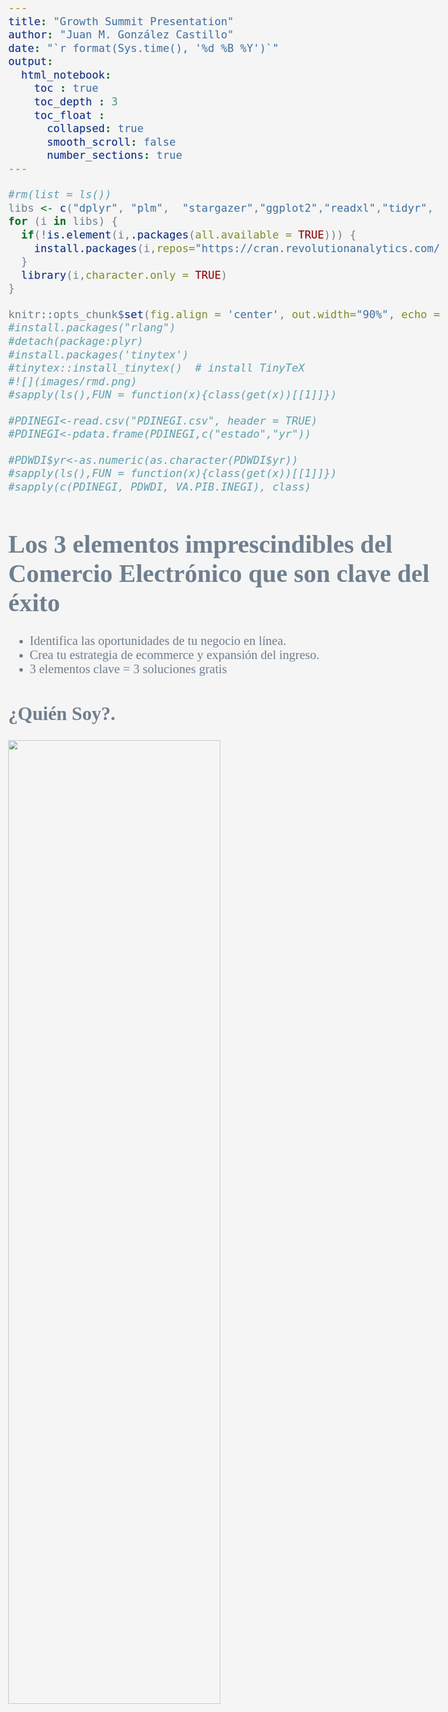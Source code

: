```yaml
---
title: "Growth Summit Presentation"
author: "Juan M. González Castillo"
date: "`r format(Sys.time(), '%d %B %Y')`"
output:
  html_notebook:
    toc : true
    toc_depth : 3
    toc_float :
      collapsed: true
      smooth_scroll: false
      number_sections: true
---
```


<style>
 #TOC {
  color: #708090;
  font-family: Calibri;
  font-size: 16px; 
  border-color: #708090;
}
 #header {
  color: #F08080;
  background-color: #F5F5F5;
  opacity: 0.6;
  font-family: Calibri;
  font-size: 40px;
}
h2.title {
  color: #F08080;
  background-color: #F5F5F5;
  opacity: 0.6;
  font-family: Calibri;
  font-size: 35px;
}
h4.author {
  color: #708090;
  font-family: Calibri;
  background-color: #F5F5F5;
}
h4.date {
  color: #708090;  
  font-family: Calibri;
  background-color: #F5F5F5;
}
body {
  color: #708090;
  font-family: Calibri;
  background-color: #F5F5F5;
  font-size: 25px;
}
pre {
  color: #708090;
  background-color: #F8F8FF;
}
</style>


```r
#rm(list = ls())
libs <- c("dplyr", "plm",  "stargazer","ggplot2","readxl","tidyr", "tibble","directlabels", "ggthemes", "RColorBrewer", "knitr", "stringr","sjPlot", "sjmisc", "sjlabelled",'tinytex')
for (i in libs) {
  if(!is.element(i,.packages(all.available = TRUE))) {
    install.packages(i,repos="https://cran.revolutionanalytics.com/")
  }
  library(i,character.only = TRUE)
}

```
```r
knitr::opts_chunk$set(fig.align = 'center', out.width="90%", echo = TRUE)
#install.packages("rlang")
#detach(package:plyr)
#install.packages('tinytex')
#tinytex::install_tinytex()  # install TinyTeX
#![](images/rmd.png)
#sapply(ls(),FUN = function(x){class(get(x))[[1]]})

```
```r
#PDINEGI<-read.csv("PDINEGI.csv", header = TRUE)
#PDINEGI<-pdata.frame(PDINEGI,c("estado","yr"))

#PDWDI$yr<-as.numeric(as.character(PDWDI$yr))
#sapply(ls(),FUN = function(x){class(get(x))[[1]]})
#sapply(c(PDINEGI, PDWDI, VA.PIB.INEGI), class)
```

# Los 3 elementos imprescindibles del Comercio Electrónico que son clave del éxito

 - Identifica las oportunidades de tu negocio en línea.
 - Crea tu estrategia de ecommerce y expansión del ingreso.
 - 3 elementos clave = 3 soluciones gratis
 

## ¿Quién Soy?.

![](20200701-Juan - 014-min.jpg){height=70%}

Link a CV: https://github.com/srgenial/resumejuan/blob/master/Resume-commercial-spanish.pdf

![Curriculum](Resume-commercial-spanish.pdf){width=100%}



# __La Estrategia de ecommerce para negocios exitosos__

__Ecommerce implica estrategia__


## ¿Cómo se logra?

Dibujamos un mapa estratégico que vincula los activos tangibles y los procesos críticos a la propuesta de valor al cliente y a los resultados financieros.

 - Planeación
 - Organización
 - Ejecución
 - Control

## __Desarrollo de un plan estratégico__

Los CEO's de las empresas buscan integrarse verticalmente  a su sector de la industria, por ejemplo energía solar, insumos hidropónicos, venta de productos artesanalaes, etc.

## Plan para ventas al cliente final (consumidor)

## Integración vertical de según su capacidad instalada  (oferta)


# __Dirigir y decidir__

## Desarrollar relaciones comerciales de Largo Plazo

# Online vs Offline

## Investigación de Mercado

La situación actual requiere de una estrategia clara y profunda capaz de unificar las fortalezas y oportunidades de las empresas para accesar a un porción mayor del mercado.

Una Mayor participación en la demanda está invirtiendo en el ECOMMERCE 

Esto no es solo por la pandemia, es un efecto que vengo estudiando en mi tesis

# __B2B y B2C en 3 claves__

__ Las grandes empresas concentran sus esfuerzos de progreso 3 grandes rubros__

  - Marketing de ventas
  - Logística en suministro y despacho
  - Tecnología propia con valor aggregado



![](Venn Diagram.png){width=70%}



# ¿Quién DIRIGE esa visión?

## Dirección de expansión o Chief Growth Officer (CGO).

### ¿Qué es un CGO?

El complemento perfecto para un CEO

###  director general + director de operaciones 

Si las debilidades para expandirse se concentran en Marketing y Tecnología necesitas un CGO.

![](Descripcion CGO.png)

Sabemos que problemas multisectoriales requieren dirección multidepartamental.


# ¿Cómo lo lograremos?
## Arquitectura estatégica en conjunto

Dibujaremos un mapa estratégico que vincula los activos tangibles y los procesos críticos a la propuesta de valor al cliente y a los resultados financieros.

 ![](BSC map.png)

## Rescates Teóricos

El inicio está en un análisis FODA por área.

Medición a través de las 5 fuerzas de Porter y aplicar un Balance Score Card a largo plazo.

Trabajo semanalmente en la obtención indicadores clave mensualmente para organización y control de las operaciones críticas para la expansión en:

 * Finanzas

 * Operación interna

 * Ingreso

 * Crecimiento y tecnología

# Crea tu tienda en Shopify como un experto



